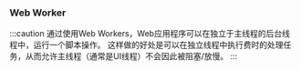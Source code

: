 ### Web Worker

:::caution
通过使用Web Workers，Web应用程序可以在独立于主线程的后台线程中，运行一个脚本操作。
这样做的好处是可以在独立线程中执行费时的处理任务，从而允许主线程（通常是UI线程）不会因此被阻塞/放慢。
:::